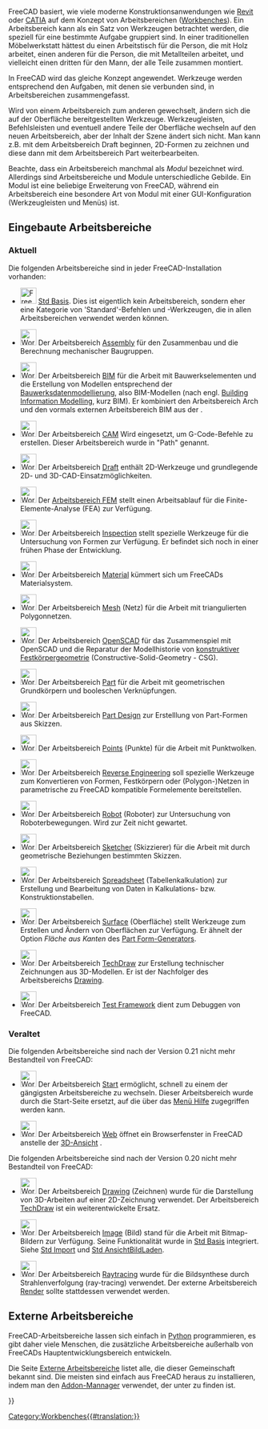 <languages/>

{{Docnav/de
|[[Property_View/de|Eigenschaften-Ansicht]]
|[[Std_Base/de|Std Basis]]
|IconL=
|IconR=Freecad.svg
}}

FreeCAD basiert, wie viele moderne Konstruktionsanwendungen wie [https://de.wikipedia.org/wiki/Autodesk_Revit Revit] oder  [https://de.wikipedia.org/wiki/CATIA CATIA] auf dem Konzept von Arbeitsbereichen ([https://en.wikipedia.org/wiki/Workbench Workbenches]). Ein Arbeitsbereich kann als ein Satz von Werkzeugen betrachtet werden, die speziell für eine bestimmte Aufgabe gruppiert sind. In einer traditionellen Möbelwerkstatt hättest du einen Arbeitstisch für die Person, die mit Holz arbeitet, einen anderen für die Person, die mit Metallteilen arbeitet, und vielleicht einen dritten für den Mann, der alle Teile zusammen montiert.

In FreeCAD wird das gleiche Konzept angewendet. Werkzeuge werden entsprechend den Aufgaben, mit denen sie verbunden sind, in Arbeitsbereichen zusammengefasst.

Wird von einem Arbeitsbereich zum anderen gewechselt, ändern sich die auf der Oberfläche bereitgestellten Werkzeuge. Werkzeugleisten, Befehlsleisten und eventuell andere Teile der Oberfläche wechseln auf den neuen Arbeitsbereich, aber der Inhalt der Szene ändert sich nicht. Man kann z.B. mit dem Arbeitsbereich Draft beginnen, 2D-Formen zu zeichnen und diese dann mit dem Arbeitsbereich Part weiterbearbeiten.

Beachte, dass ein Arbeitsbereich manchmal als ''Modul'' bezeichnet wird. Allerdings sind Arbeitsbereiche und Module unterschiedliche Gebilde. Ein Modul ist eine beliebige Erweiterung von FreeCAD, während ein Arbeitsbereich eine besondere Art von Modul mit einer GUI-Konfiguration (Werkzeugleisten und Menüs) ist.

<span id="Built-in_workbenches"></span>
== Eingebaute Arbeitsbereiche ==

<span id="Current"></span>
===Aktuell===

Die folgenden Arbeitsbereiche sind in jeder FreeCAD-Installation vorhanden:

<!--Please keep this list consistent with Online_Help_Toc, User_hub and Manual:The_FreeCAD_Interface-->
* [[Image:Freecad.svg|32px]] [[Std_Base/de|Std Basis]]. Dies ist eigentlich kein Arbeitsbereich, sondern eher eine Kategorie von 'Standard'-Befehlen und -Werkzeugen, die in allen Arbeitsbereichen verwendet werden können.

* [[Image:Workbench_Assembly.svg|32px]] Der Arbeitsbereich [[Assembly_Workbench/de|Assembly]] für den Zusammenbau und die Berechnung mechanischer Baugruppen. {{Version/de|1.0}}

* [[Image:Workbench_BIM.svg|32px]] Der Arbeitsbereich [[BIM_Workbench/de|BIM]] für die Arbeit mit Bauwerkselementen und die Erstellung von Modellen entsprechend  der [https://de.wikipedia.org/wiki/Building_Information_Modeling Bauwerksdatenmodellierung], also BIM-Modellen (nach engl. [https://en.wikipedia.org/wiki/Building_information_modeling Building Information Modelling], kurz BIM). Er kombiniert den Arbeitsbereich Arch und den vormals externen Arbeitsbereich BIM aus der {{VersionMinus/de|0.21}}.

* [[Image:Workbench_CAM.svg|32px]] Der Arbeitsbereich [[CAM_Workbench/de|CAM]] Wird eingesetzt, um G-Code-Befehle zu erstellen. Dieser Arbeitsbereich wurde in {{VersionMinus/de|0.21}} "Path" genannt.

* [[Image:Workbench_Draft.svg|32px]] Der Arbeitsbereich [[Draft_Workbench/de|Draft]] enthält 2D-Werkzeuge und grundlegende 2D- und 3D-CAD-Einsatzmöglichkeiten.

* [[Image:Workbench_FEM.svg|32px]] Der [[FEM_Workbench/de|Arbeitsbereich FEM]] stellt einen Arbeitsablauf für die Finite-Elemente-Analyse (FEA) zur Verfügung.

* [[Image:Workbench_Inspection.svg|32px]] Der Arbeitsbereich [[Inspection_Workbench/de|Inspection]] stellt spezielle Werkzeuge für die Untersuchung von Formen zur Verfügung. Er befindet sich noch in einer frühen Phase der Entwicklung.

* [[Image:Workbench_Material.svg|32px]] Der Arbeitsbereich [[Material_Workbench/de|Material]] kümmert sich um FreeCADs Materialsystem. {{Version/de|1.0}}

* [[Image:Workbench_Mesh.svg|32px]] Der Arbeitsbereich [[Mesh_Workbench/de|Mesh]] (Netz) für die Arbeit mit triangulierten Polygonnetzen.

* [[Image:Workbench_OpenSCAD.svg|32px]] Der Arbeitsbereich [[OpenSCAD_Workbench/de|OpenSCAD]] für das Zusammenspiel mit OpenSCAD und die Reparatur der Modellhistorie von [[constructive_solid_geometry/de|konstruktiver Festkörpergeometrie]] (Constructive-Solid-Geometry - CSG).

* [[Image:Workbench_Part.svg|32px]] Der Arbeitsbereich [[Part_Workbench/de|Part]] für die Arbeit mit geometrischen Grundkörpern und booleschen Verknüpfungen.

* [[Image:Workbench_PartDesign.svg|32px]] Der Arbeitsbereich [[PartDesign_Workbench/de|Part Design]] zur Erstelllung von Part-Formen aus Skizzen.

* [[Image:Workbench_Points.svg|32px]] Der Arbeitsbereich [[Points_Workbench/de|Points]] (Punkte) für die Arbeit mit Punktwolken.

* [[Image:Workbench_Reverse_Engineering.svg|32px]] Der Arbeitsbereich [[Reverse_Engineering_Workbench/de|Reverse Engineering]] soll spezielle Werkzeuge zum Konvertieren von Formen, Festkörpern oder (Polygon-)Netzen in parametrische zu FreeCAD kompatible Formelemente bereitstellen.

* [[Image:Workbench_Robot.svg|32px]] Der Arbeitsbereich [[Robot_Workbench/de|Robot]] (Roboter) zur Untersuchung von Roboterbewegungen. Wird zur Zeit nicht gewartet.

* [[Image:Workbench_Sketcher.svg|32px]] Der Arbeitsbereich [[Sketcher_Workbench/de|Sketcher]] (Skizzierer) für die Arbeit mit durch geometrische Beziehungen bestimmten Skizzen.

* [[Image:Workbench_Spreadsheet.svg|32px]] Der Arbeitsbereich [[Spreadsheet_Workbench/de|Spreadsheet]] (Tabellenkalkulation) zur Erstellung und Bearbeitung von Daten in Kalkulations- bzw. Konstruktionstabellen.

* [[Image:Workbench_Surface.svg|32px]] Der Arbeitsbereich [[Surface_Workbench/de|Surface]] (Oberfläche) stellt Werkzeuge zum Erstellen und Ändern von Oberflächen zur Verfügung. Er ähnelt der Option ''Fläche aus Kanten'' des [[Part_Builder/de|Part Form-Generators]].

* [[Image:Workbench_TechDraw.svg|32px]] Der Arbeitsbereich [[TechDraw_Workbench/de|TechDraw]] zur Erstellung technischer Zeichnungen aus 3D-Modellen. Er ist der Nachfolger des Arbeitsbereichs [[Drawing_Workbench/de|Drawing]].

* [[Image:Workbench_Test.svg|32px]] Der Arbeitsbereich [[Testing/de|Test Framework]] dient zum Debuggen von FreeCAD.

<span id="Obsolete"></span>
===Veraltet===

Die folgenden Arbeitsbereiche sind nach der Version 0.21 nicht mehr Bestandteil von FreeCAD:

* [[Image:Workbench_Start.svg|32px]] Der Arbeitsbereich [[Start_Workbench/de|Start]] ermöglicht, schnell zu einem der gängigsten Arbeitsbereiche zu wechseln. Dieser Arbeitsbereich wurde durch die Start-Seite ersetzt, auf die über das [[Std_Help_Menu/de|Menü Hilfe]] zugegriffen werden kann.

* [[Image:Workbench_Web.svg|32px]] Der Arbeitsbereich [[Web_Workbench/de|Web]] öffnet ein Browserfenster in FreeCAD anstelle der [[3D_View/de|3D-Ansicht]] .

Die folgenden Arbeitsbereiche sind nach der Version 0.20 nicht mehr Bestandteil von FreeCAD:

* [[Image:Workbench_Drawing.svg|32px]] Der Arbeitsbereich [[Drawing_Workbench/de|Drawing]] (Zeichnen) wurde für die Darstellung von 3D-Arbeiten auf einer 2D-Zeichnung verwendet. Der Arbeitsbereich [[TechDraw_Workbench/de|TechDraw]] ist ein weiterentwickelte Ersatz.

* [[Image:Workbench_Image.svg|32px]] Der Arbeitsbereich [[Image_Workbench/de|Image]] (Bild) stand für die Arbeit mit Bitmap-Bildern zur Verfügung. Seine Funktionalität wurde in [[Std_Base/de|Std Basis]] integriert. Siehe [[Std_Import/de|Std Import]] und [[Std_ViewLoadImage/de|Std AnsichtBildLaden]].

* [[Image:Workbench_Raytracing.svg|32px]] Der Arbeitsbereich [[Raytracing_Workbench/de|Raytracing]] wurde für die Bildsynthese durch Strahlenverfolgung (ray-tracing) verwendet. Der externe Arbeitsbereich [https://github.com/FreeCAD/FreeCAD-render Render] sollte stattdessen verwendet werden.

<span id="External_workbenches"></span>
==Externe Arbeitsbereiche==

FreeCAD-Arbeitsbereiche lassen sich einfach in [[Python/de|Python]] programmieren, es gibt daher viele Menschen, die zusätzliche Arbeitsbereiche außerhalb von FreeCADs Hauptentwicklungsbereich entwickeln.

Die Seite [[External workbenches/de|Externe Arbeitsbereiche]] listet alle, die dieser Gemeinschaft bekannt sind. Die meisten sind einfach aus FreeCAD heraus zu installieren, indem man den [[Std_AddonMgr/de|Addon-Mannager]] verwendet, der unter {{MenuCommand|Werkzeuge → [[Image:Std_AddonMgr.svg|24px]] Addon-Manager}} zu finden ist. 


{{Docnav/de
|[[Property_View/de|Eigenschaften-Ansicht]]
|[[Std_Base/de|Std Basis]]
|IconL=
|IconR=Freecad.svg
}}

{{Userdocnavi{{#translation:}}}}
[[Category:Workbenches{{#translation:}}]]